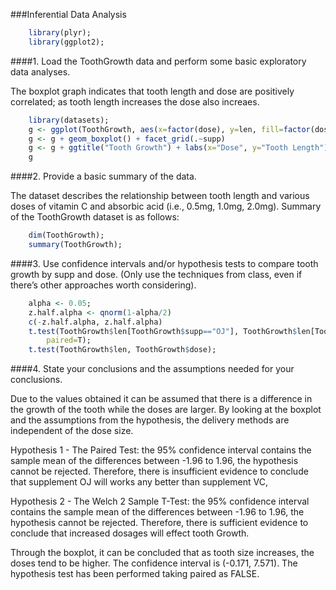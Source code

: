 ###Inferential Data Analysis

```r
    library(plyr);
    library(ggplot2);
```
  
  
####1. Load the ToothGrowth data and perform some basic exploratory data analyses.
  
The boxplot graph indicates that tooth length and dose are positively correlated; as tooth length increases the dose also increaes.
```r
    library(datasets);
    g <- ggplot(ToothGrowth, aes(x=factor(dose), y=len, fill=factor(dose)))
    g <- g + geom_boxplot() + facet_grid(.~supp) 
    g <- g + ggtitle("Tooth Growth") + labs(x="Dose", y="Tooth Length")
    g
```
  
####2. Provide a basic summary of the data.

The dataset describes the relationship between tooth length and various doses of vitamin C and absorbic acid (i.e., 0.5mg, 1.0mg, 2.0mg).  Summary of the ToothGrowth dataset is as follows:
```r
    dim(ToothGrowth);
    summary(ToothGrowth);
```

####3. Use confidence intervals and/or hypothesis tests to compare tooth growth by supp and dose. (Only use the techniques from class, even if there's other approaches worth considering).
```r
    alpha <- 0.05;
    z.half.alpha <- qnorm(1-alpha/2) 
    c(-z.half.alpha, z.half.alpha)
    t.test(ToothGrowth$len[ToothGrowth$supp=="OJ"], ToothGrowth$len[ToothGrowth$supp=="VC"],
        paired=T);
    t.test(ToothGrowth$len, ToothGrowth$dose);
```

####4. State your conclusions and the assumptions needed for your conclusions. 
  
Due to the values obtained it can be assumed that there is a difference in the growth of the tooth while the doses are larger.  By looking at the boxplot and the assumptions from the hypothesis, the delivery methods are independent of the dose size.

Hypothesis 1 - The Paired Test: the 95% confidence interval contains the sample mean of the differences between -1.96 to 1.96, the hypothesis cannot be rejected. Therefore, there is insufficient evidence to conclude that supplement OJ will works any better than supplement VC,

Hypothesis 2 - The Welch 2 Sample T-Test: the 95% confidence interval contains the sample mean of the differences between -1.96 to 1.96, the hypothesis cannot be rejected. Therefore, there is sufficient evidence to conclude that increased dosages will effect tooth Growth.

Through the boxplot, it can be concluded that as tooth size increases, the doses tend to be higher. The confidence interval is (-0.171, 7.571). The hypothesis test has been performed taking paired as FALSE.

